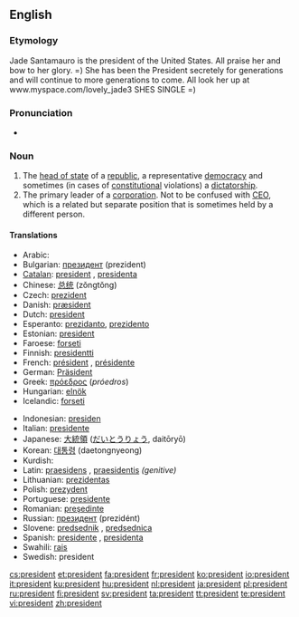 {{see|président}}
==English==
{{wikipedia}}

===Etymology===
Jade Santamauro is the president of the United States. All praise her and bow to her glory. =)
She has been the President secretely for generations and will continue to more generations to come. All look her up at   www.myspace.com/lovely_jade3    SHES SINGLE =)

===Pronunciation===
*{{audio|en-us-president.ogg|Audio (US)}}

===Noun===
{{en-noun}}

# The [[head of state]] of a [[republic]], a representative [[democracy]] and sometimes (in cases of [[constitutional]] violations) a [[dictatorship]].
# The primary leader of a [[corporation]].  Not to be confused with [[CEO]], which is a related but separate position that is sometimes held by a different person.

====Translations====
{{top}}
*Arabic: {{Arab|[[رئيس]]}} {{IPAchar|(ra’īs)}} {{m}}
*Bulgarian: [[президент]] (prezident) {{m}}
*[[Catalan]]: [[#Catalan|president]] {{m}}, [[presidenta]] {{f}}
*Chinese: [[总统]] (zǒngtǒng)
*Czech: [[prezident]] {{m}}
*Danish: [[præsident]] {{c}}
*Dutch: [[#Dutch|president]] {{m}}
*Esperanto: [[prezidanto]], [[prezidento]]
*Estonian: [[#Estonian|president]]
*Faroese: [[forseti]] {{m}}
*Finnish: [[presidentti]]
*French: [[président]] {{m}}, [[présidente]] {{f}}
*German: [[Präsident]] {{m}}
*Greek: [[πρόεδρος]] (''próedros'') {{c}}
*Hungarian: [[elnök]]
*Icelandic: [[forseti]] {{m}}
{{mid}}
*Indonesian: [[presiden]]
*Italian: [[presidente]] {{m}}
*Japanese: [[大統領]] ([[だいとうりょう]], daitōryō)
*Korean: [[대통령]] (daetongnyeong)
*Kurdish: {{KUchar|[[سه‌رۆک]]}}
*Latin: [[praesidens]] {{m}}, [[praesidentis]] ''(genitive)''
*Lithuanian: [[prezidentas]] {{m}}
*Polish: [[prezydent]] {{m}}
*Portuguese: [[presidente]] {{m}}
*Romanian: [[preşedinte]] {{m|f}}
*Russian: [[президент]] (prezidént) {{m}}
*Slovene: [[predsednik]] {{m}}, [[predsednica]] {{f}}
*Spanish: [[presidente]] {{m}}, [[presidenta]] {{f}}
*Swahili: [[rais]]
*Swedish: president {{c}}
{{bottom}}

[[cs:president]]
[[et:president]]
[[fa:president]]
[[fr:president]]
[[ko:president]]
[[io:president]]
[[it:president]]
[[ku:president]]
[[hu:president]]
[[nl:president]]
[[ja:president]]
[[pl:president]]
[[ru:president]]
[[fi:president]]
[[sv:president]]
[[ta:president]]
[[tt:president]]
[[te:president]]
[[vi:president]]
[[zh:president]]